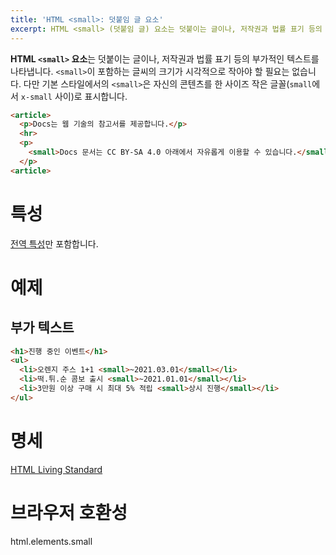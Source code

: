 ```yaml
---
title: 'HTML <small>: 덧붙임 글 요소'
excerpt: HTML <small> (덧붙임 글) 요소는 덧붙이는 글이나, 저작권과 법률 표기 등의 부가적인 텍스트를 나타냅니다.
---
```


**HTML `<small>` 요소**는 덧붙이는 글이나, 저작권과 법률 표기 등의 부가적인 텍스트를 나타냅니다. `<small>`이 포함하는 글씨의 크기가 시각적으로 작아야 할 필요는 없습니다. 다만 기본 스타일에서의 `<small>`은 자신의 콘텐츠를 한 사이즈 작은 글꼴(`small`에서 `x-small` 사이)로 표시합니다.

<Demo height={160} />

```html name=demo
<article>
  <p>Docs는 웹 기술의 참고서를 제공합니다.</p>
  <hr>
  <p>
    <small>Docs 문서는 CC BY-SA 4.0 아래에서 자유롭게 이용할 수 있습니다.</small>
  </p>
<article>
```

# 특성

[전역 특성](/docs/Web/HTML/Global_attributes)만 포함합니다.

# 예제

## 부가 텍스트

```html name=option
<h1>진행 중인 이벤트</h1>
<ul>
  <li>오렌지 주스 1+1 <small>~2021.03.01</small></li>
  <li>떡.튀.순 콤보 출시 <small>~2021.01.01</small></li>
  <li>3만원 이상 구매 시 최대 5% 적립 <small>상시 진행</small></li>
</ul>
```

<LiveExample name="option" height={160} />

# 명세

[HTML Living Standard](https://html.spec.whatwg.org/multipage/text-level-semantics.html#the-small-element)

# 브라우저 호환성

<BrowserCompat>html.elements.small</BrowserCompat>
